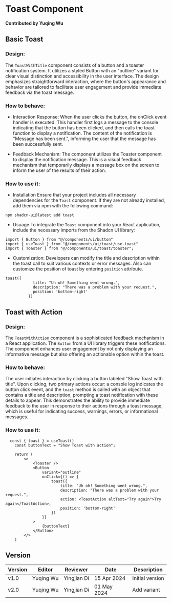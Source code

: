 
# Toast Component

**Contributed by Yuqing Wu**
## Basic Toast 

### Design:
The `ToastWithTitle` component consists of a button and a toaster notification system. It utilizes a styled Button with an "outline" variant for clear visual distinction and accessibility in the user interface. The design emphasizes straightforward interaction, where the button's appearance and behavior are tailored to facilitate user engagement and provide immediate feedback via the toast message.

### How to behave: 
- Interaction Response:
When the user clicks the button, the onClick event handler is executed. This handler first logs a message to the console indicating that the button has been clicked, and then calls the toast function to display a notification. The content of the notification is "Message has been sent.", informing the user that the message has been successfully sent.

- Feedback Mechanism:
The component utilizes the Toaster component to display the notification message. This is a visual feedback mechanism that temporarily displays a message box on the screen to inform the user of the results of their action.

### How to use it: 
- Installation 
Ensure that your project includes all necessary dependencies for the `Toast` component. If they are not already installed, add them via npm with the following command: 
``` 
npm shadcn-ui@latest add toast
```
- Usuage
To integrate the `Toast` component into your React application, include the necessary imports from the Shadcn UI library:
```
import { Button } from "@/components/ui/button"
import { useToast } from "@/components/ui/toast/use-toast"
import { Toaster } from "@/components/ui/toast/toaster";
```
- Customization:
Developers can modify the title and description within the toast call to suit various contexts or error messages. Also can customize the position of toast by entering `position` attribute.
```
toast({
            title: "Uh oh! Something went wrong.",
            description: "There was a problem with your request.",
            position: 'bottom-right'
          })
```

<TitleToast />

## Toast with Action
### Design:
The `ToastWithAction` component is a sophisticated feedback mechanism in a React application. The `Button` from a UI library triggers these notifications. The component enhances user engagement by not only displaying an informative message but also offering an actionable option within the toast. 

### How to behave: 
The user initiates interaction by clicking a button labeled "Show Toast with title". Upon clicking, two primary actions occur: a console log indicates the button click event, and the `toast` method is called with an object that contains a title and description, prompting a toast notification with these details to appear. This demonstrates the ability to provide immediate feedback to the user in response to their actions through a toast message, which is useful for indicating success, warnings, errors, or informational messages. 

### How to use it: 
```
  const { toast } = useToast()
    const buttonText = "Show Toast with action";

    return (
        <>
            <Toaster />
            <Button
                variant="outline"
                onClick={() => {
                    toast({
                        title: "Uh oh! Something went wrong.",
                        description: "There was a problem with your request.",
                        action: <ToastAction altText="Try again">Try again</ToastAction>,
                        position: 'bottom-right'
                    })
                }}
            >
                {buttonText}
            </Button>
        </>
    )
```
<ActionToast />


## Version

| Version | Editor    | Reviewer | Date       | Description     |
| ------- | --------- | ------ | ---------- | --------------- |
| v1.0    | Yuqing Wu | Yingjian Di | 15 Apr 2024 | Initial version |
| v2.0    | Yuqing Wu | Yingjian Di | 01 May 2024 | Add variant |
